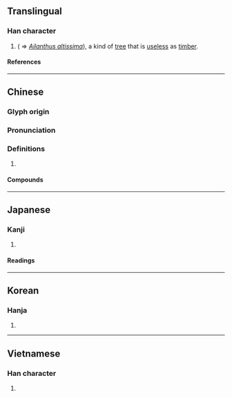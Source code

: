 {{character info}}
==Translingual==

===Han character===
{{Han char|rn=75|rad=木|as=11|sn=15|four=41927|canj=DMBS|ids=⿰木雩}}

# {{taxlink|Ailanthus glandulosa|species}} ( ⇒ ''[[Ailanthus altissima]]''), a kind of [[tree]] that is [[useless]] as [[timber]].

====References====
{{Han ref|kx=0550.080|dkj=15438|dj=0938.030|hdz=21278.080|uh=6A17}}

----

==Chinese==
{{zh-forms}}

===Glyph origin===
{{Han etym}}

===Pronunciation===
{{zh-pron
|m=chū
|c=syu1
|mc=
|oc=y
|ma=
|cat=pn
}}

===Definitions===
{{zh-hanzi}}

# {{rfdef|zh}}

====Compounds====
{{zh-der|樗散|樗蒲|樗櫟庸材|樗朽之材|樗櫟|樗材|木木樗樗}}

----

==Japanese==

===Kanji===
{{ja-kanji|grade=|rs=木11}}

# {{rfdef|ja|sort=木11}}

====Readings====
{{ja-readings
|on=ちょ
|kun=おうち-
}}

----

==Korean==

===Hanja===
{{ko-hanja|저}}

# {{rfdef|ko|sort=木11}}

----

==Vietnamese==

===Han character===
{{vi-readings|rs=木11|reading=vụ}}

# {{rfdef|vi|sort=木11}}